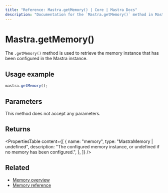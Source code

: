 ```yaml
---
title: "Reference: Mastra.getMemory() | Core | Mastra Docs"
description: "Documentation for the `Mastra.getMemory()` method in Mastra, which retrieves the configured memory instance."
---
```


# Mastra.getMemory()

The `.getMemory()` method is used to retrieve the memory instance that has been configured in the Mastra instance.

## Usage example

```typescript copy
mastra.getMemory();
```

## Parameters

This method does not accept any parameters.

## Returns

<PropertiesTable
  content={[
    {
      name: "memory",
      type: "MastraMemory | undefined",
      description: "The configured memory instance, or undefined if no memory has been configured.",
    },
  ]}
/>

## Related

- [Memory overview](../../docs/memory/overview.mdx)
- [Memory reference](../../reference/memory/Memory.mdx)

